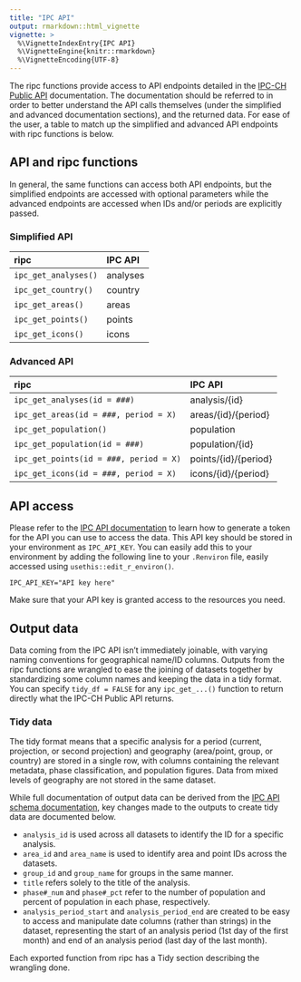 ```yaml
---
title: "IPC API"
output: rmarkdown::html_vignette
vignette: >
  %\VignetteIndexEntry{IPC API}
  %\VignetteEngine{knitr::rmarkdown}
  %\VignetteEncoding{UTF-8}
---
```


The ripc functions provide access to API endpoints detailed in the [IPC-CH Public
API](https://docs.api.ipcinfo.org) documentation. The documentation should be
referred to in order to better understand the API calls themselves (under the
simplified and advanced documentation sections), and the returned data. For
ease of the user, a table to match up the simplified and advanced API endpoints
with ripc functions is below.

## API and ripc functions

In general, the same functions can access both
API endpoints, but the simplified endpoints are accessed with optional
parameters while the advanced endpoints are accessed when IDs and/or
periods are explicitly passed.

### Simplified API

| ripc                 | IPC API |
| :------------------- | :---------- |
| `ipc_get_analyses()` | analyses   |
| `ipc_get_country()`  | country    |
| `ipc_get_areas()`    | areas      |
| `ipc_get_points()`   | points     |
| `ipc_get_icons()`    | icons      |

### Advanced API

| ripc                                   | IPC API              |
| :------------------------------------- | :------------------- |
| `ipc_get_analyses(id = ###)`           | analysis/{id}        |
| `ipc_get_areas(id = ###, period = X)`  | areas/{id}/{period}  |
| `ipc_get_population()`                 | population           |
| `ipc_get_population(id = ###)`         | population/{id}      |
| `ipc_get_points(id = ###, period = X)` | points/{id}/{period} |
| `ipc_get_icons(id = ###, period = X)`  | icons/{id}/{period}  |

## API access

Please refer to the [IPC API documentation](https://docs.api.ipcinfo.org) to
learn how to generate a token for the API you can use to access the data.
This API key should be stored in your environment as `IPC_API_KEY`. You can
easily add this to your environment by adding the following line to
your `.Renviron` file, easily accessed using `usethis::edit_r_environ()`.

```
IPC_API_KEY="API key here"
```

Make sure that your API key is granted access to the resources you need.

## Output data

Data coming from the IPC API isn't immediately joinable, with varying naming
conventions for geographical name/ID columns. Outputs from the ripc functions
are wrangled to ease the joining of datasets together by standardizing some
column names and keeping the data in a tidy format. You can specify
`tidy_df = FALSE` for any `ipc_get_...()` function to return directly what the
IPC-CH Public API returns.

### Tidy data

The tidy format means that
a specific analysis for a period (current, projection, or second projection) and
geography (area/point, group, or country) are stored in a single row, with
columns containing the relevant metadata, phase classification, and population
figures. Data from mixed levels of geography are not stored in the same dataset.

While full documentation of output data can be derived from the [IPC API schema
documentation](https://docs.api.ipcinfo.org), key changes made to
the outputs to create tidy data are documented below.

* `analysis_id` is used across all datasets to identify the ID for a specific
analysis.
* `area_id` and `area_name` is used to identify area and point IDs across the
datasets.
* `group_id` and `group_name` for groups in the same manner.
* `title` refers solely to the title of the analysis.
* `phase#_num` and `phase#_pct` refer to the number of population and percent
of population in each phase, respectively.
* `analysis_period_start` and `analysis_period_end` are created to be easy to
access and manipulate date columns (rather than strings) in the dataset,
representing the start of an analysis period (1st day of the first month) and
end of an analysis period (last day of the last month).

Each exported function from ripc has a Tidy section describing the wrangling
done.
